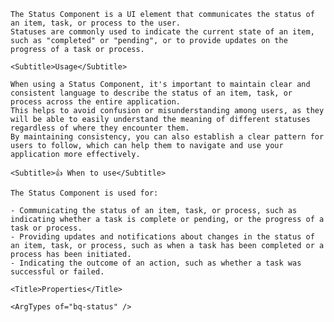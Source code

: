 
<div className="bq-doc__wrapper" data-theme="light">
  <div className="bq-doc__container" >
    <Title>Status</Title>

    The Status Component is a UI element that communicates the status of an item, task, or process to the user.
    Statuses are commonly used to indicate the current state of an item, such as "completed" or "pending", or to provide updates on the progress of a task or process.

    <Subtitle>Usage</Subtitle>

    When using a Status Component, it's important to maintain clear and consistent language to describe the status of an item, task, or process across the entire application.
    This helps to avoid confusion or misunderstanding among users, as they will be able to easily understand the meaning of different statuses regardless of where they encounter them.
    By maintaining consistency, you can also establish a clear pattern for users to follow, which can help them to navigate and use your application more effectively.

    <Subtitle>👍 When to use</Subtitle>

    The Status Component is used for:

    - Communicating the status of an item, task, or process, such as indicating whether a task is complete or pending, or the progress of a task or process.
    - Providing updates and notifications about changes in the status of an item, task, or process, such as when a task has been completed or a process has been initiated.
    - Indicating the outcome of an action, such as whether a task was successful or failed.

    <Title>Properties</Title>

    <ArgTypes of="bq-status" />
  </div>
</div>
